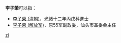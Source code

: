 '''李子榮'''可以指：
* [[李子榮_(清朝)|李子榮 (清朝)]]，光緒十二年丙戌科進士
* [[李子荣_(解放军)|李子荣 (解放军)]]，原55军副政委，汕头市革委会主任

{{disambig}}

[[Category:三字李姓人名消歧义|zi]]